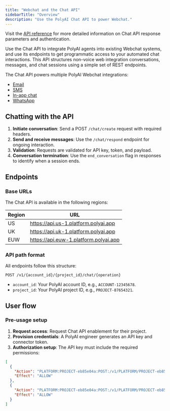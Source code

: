 ```yaml
---
title: "Webchat and the Chat API"
sidebarTitle: "Overview"
description: "Use the PolyAI Chat API to power Webchat."
---
```


<Tip>Visit the [API reference](/api-reference/chat) for more detailed information on Chat API response parameters and authentication.</Tip>

Use the Chat API to integrate PolyAI agents into existing <Tooltip tip="Non-voice chat systems, including live in-browser chats and widgets, as well as text and email conversations.">Webchat</Tooltip>
systems, and use its endpoints to get programmatic access to your automated chat interactions. This API structures non-voice web
integration conversations, messages, and chat sessions using a simple set of REST endpoints.

The Chat API powers multiple PolyAI Webchat integrations:

- [Email](email)
- [SMS](sms)
- [In-app chat](in-app-chat)
- [WhatsApp](whatsapp)

## Chatting with the API

1. **Initiate conversation**: Send a POST `/chat/create` request with required headers.
2. **Send and receive messages**: Use the `/chat/respond` endpoint for ongoing interaction.
3. **Validation**: Requests are validated for API key, token, and payload.
4. **Conversation termination**: Use the `end_conversation` flag in responses to identify when a session ends.

## Endpoints

### Base URLs

The Chat API is available in the following regions:

| Region      | URL                                  |
|-------------|--------------------------------------|
| US          | https://api.us-1.platform.polyai.app |
| UK          | https://api.uk-1.platform.polyai.app |
| EUW         | https://api.euw-1.platform.polyai.app |

### API path format

All endpoints follow this structure:

```http
POST /v1/{account_id}/{project_id}/chat/{operation}
```

- `account_id`: Your PolyAI account ID, e.g., `ACCOUNT-12345678`.
- `project_id`: Your PolyAI project ID, e.g., `PROJECT-87654321`.

## User flow

### Pre-usage setup

1. **Request access**: Request Chat API enablement for their project.
2. **Provision credentials**: A PolyAI engineer generates an API key and connector token.
3. **Authorization setup**: The API key must include the required permissions:

```json
[
  {
    "Action": "PLATFORM:PROJECT-eb85e04a:POST:/v1/PLATFORM/PROJECT-eb85e04a/chat/create",
    "Effect": "ALLOW"
  },
  {
    "Action": "PLATFORM:PROJECT-eb85e04a:POST:/v1/PLATFORM/PROJECT-eb85e04a/chat/respond",
    "Effect": "ALLOW"
  }
]
```